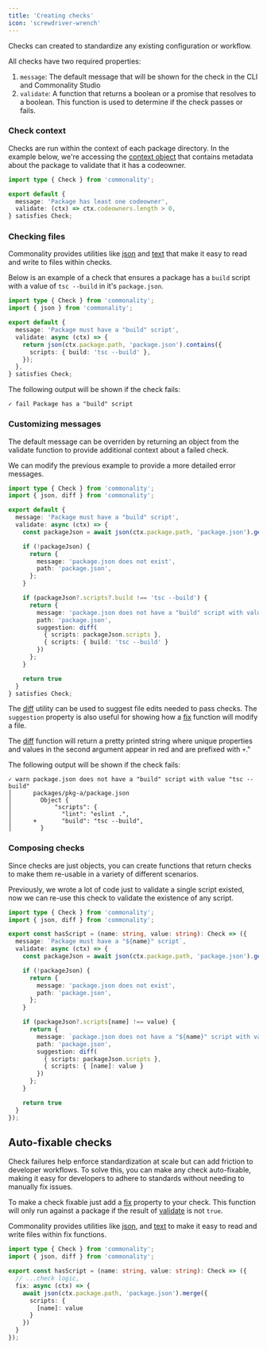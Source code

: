 ```yaml
---
title: 'Creating checks'
icon: 'screwdriver-wrench'
---
```


Checks can created to standardize any existing configuration or workflow.

All checks have two required properties:

1. `message`: The default message that will be shown for the check in the CLI and Commonality Studio
2. `validate`: A function that returns a boolean or a promise that resolves to a boolean. This function is used to determine if the check passes or fails.

### Check context

Checks are run within the context of each package directory.
In the example below, we're accessing the [context object](/reference/check-object#parameters) that contains metadata about the package to validate that it has a codeowner.

```typescript .commonality/has-codeowner.ts
import type { Check } from 'commonality';

export default {
  message: 'Package has least one codeowner',
  validate: (ctx) => ctx.codeowners.length > 0,
} satisfies Check;
```

### Checking files

Commonality provides utilities like [json]() and [text]() that make it easy to read and write to files within checks.

Below is an example of a check that ensures a package has a `build` script with a value of `tsc --build` in it's `package.json`.

```typescript .commonality/has-build-script.ts
import type { Check } from 'commonality';
import { json } from 'commonality';

export default {
  message: 'Package must have a "build" script',
  validate: async (ctx) => {
    return json(ctx.package.path, 'package.json').contains({
      scripts: { build: 'tsc --build' },
    });
  },
} satisfies Check;
```

The following output will be shown if the check fails:

```text
✓ fail Package has a "build" script
```

### Customizing messages

The default message can be overriden by returning an object from the validate function to provide additional context about a failed check.

We can modify the previous example to provide a more detailed error messages.

```ts .commonality/has-build-script.ts
import type { Check } from 'commonality';
import { json, diff } from 'commonality';

export default {
  message: 'Package must have a "build" script',
  validate: async (ctx) => {
    const packageJson = await json(ctx.package.path, 'package.json').get();

    if (!packageJson) {
      return {
        message: 'package.json does not exist',
        path: 'package.json',
      };
    }

    if (packageJson?.scripts?.build !== 'tsc --build') {
      return {
        message: 'package.json does not have a "build" script with value "tsc --build"',
        path: 'package.json',
        suggestion: diff(
          { scripts: packageJson.scripts },
          { scripts: { build: 'tsc --build' }
        })
      };
    }

    return true
  }
} satisfies Check;
````

The [diff](/reference/check-object#diff) utility can be used to suggest file edits needed to pass checks. The `suggestion` property is also useful for showing how a [fix](/reference/check-object#fix) function will modify a file.

The [diff](/reference/check-object#diff) function will return a pretty printed string where unique properties and values in the second argument appear in red and are prefixed with `+`."

The following output will be shown if the check fails:

```text
✓ warn package.json does not have a "build" script with value "tsc --build"
│      packages/pkg-a/package.json
│        Object {
│            "scripts": {
│              "lint": "eslint .",
│      +       "build": "tsc --build",
│        }
```

### Composing checks

Since checks are just objects, you can create functions that return checks to make them re-usable in a variety of different scenarios.

Previously, we wrote a lot of code just to validate a single script existed, now we can re-use this check to validate the existence of any script.

```ts .commonality/has-script.ts
import type { Check } from 'commonality';
import { json, diff } from 'commonality';

export const hasScript = (name: string, value: string): Check => ({
  message: `Package must have a "${name}" script`,
  validate: async (ctx) => {
    const packageJson = await json(ctx.package.path, 'package.json').get();

    if (!packageJson) {
      return {
        message: 'package.json does not exist',
        path: 'package.json',
      };
    }

    if (packageJson?.scripts[name] !== value) {
      return {
        message: `package.json does not have a "${name}" script with value "${value}"`,
        path: 'package.json',
        suggestion: diff(
          { scripts: packageJson.scripts },
          { scripts: { [name]: value }
        })
      };
    }

    return true
  }
});
```

## Auto-fixable checks

Check failures help enforce standardization at scale but can add friction to developer workflows.
To solve this, you can make any check auto-fixable, making it easy for developers to adhere to standards without needing to manually fix issues.

To make a check fixable just add a [fix](/reference/check-object#fix) property to your check. This function will only run against a package if the result of [validate](/reference/check-object#validate) is not `true`.

Commonality provides utilities like [json](/reference/check-object#json), and [text](/reference/check-object#text) to make it easy to read and write files within fix functions.

```ts .commonality/has-script.ts
import type { Check } from 'commonality';
import { json, diff } from 'commonality';

export const hasScript = (name: string, value: string): Check => ({
  // ...check logic,
  fix: async (ctx) => {
    await json(ctx.package.path, 'package.json').merge({
      scripts: {
        [name]: value
      }
    })
  }
});
```


